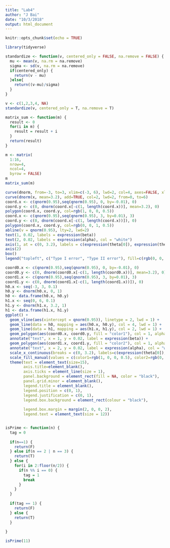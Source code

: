 ```yaml
---
title: "Lab4"
author: "J Bai"
date: "10/3/2018"
output: html_document
---
```


```r
knitr::opts_chunk$set(echo = TRUE)
```

```r
library(tidyverse)
```

```r
standardize <- function(v, centered_only = FALSE, na.remove = FALSE) {
  mu <- mean(v, na.rm = na.remove)
  sigma <- sd(v, na.rm = na.remove)
  if(centered_only) {
    return(v - mu)
  }else{
    return((v-mu)/sigma)
  }
}

v <- c(1,2,3,4, NA)
standardize(v, centered_only = T, na.remove = T)
```


```r
matrix_sum <- function(m) {
  result <- 0
  for(i in m) {
    result = result + i
  }
  return(result)
}

m <- matrix(
  1:16, 
  nrow=4,   
  ncol=4,   
  byrow = FALSE)
m
matrix_sum(m)
```

```r
curve(dnorm, from=-3, to=3, xlim=c(-3, 6), lwd=2, col=4, axes=FALSE, xlab=NA, ylab=NA)
curve(dnorm(x, mean=3.2), add=TRUE, col=2, lwd=2, from=0, to=6)
coord.x <- c(qnorm(0.95),seq(qnorm(0.95), 0, by=-0.01), 0)
coord.y <- c(0, dnorm(coord.x[-c(1, length(coord.x))], mean=3.2), 0) 
polygon(coord.x, coord.y, col=rgb(1, 0, 0, 0.5))
coord.x <- c(qnorm(0.95),seq(qnorm(0.95), 3, by=0.01), 3)
coord.y <- c(0, dnorm(coord.x[-c(1, length(coord.x))]), 0) 
polygon(coord.x, coord.y, col=rgb(0, 0, 1, 0.5))
abline(v = qnorm(0.95), lty=2, lwd=2)
text(1, 0.02, labels = expression(beta))
text(2, 0.02, labels = expression(alpha), col = "white")
axis(1, at = c(0, 3.2), labels = c(expression(theta[0]), expression(theta[a])))
axis(2)
box()
legend("topleft", c("Type I error", "Type II error"), fill=c(rgb(0, 0, 1, 0.5), rgb(1, 0, 0, 0.5)))
```

```r
coord0.x <- c(qnorm(0.95),seq(qnorm(0.95), 0, by=-0.01), 0)
coord0.y <- c(0, dnorm(coord0.x[-c(1, length(coord0.x))], mean=3.2), 0) 
coord1.x <- c(qnorm(0.95),seq(qnorm(0.95), 3, by=0.01), 3)
coord1.y <- c(0, dnorm(coord1.x[-c(1, length(coord1.x))]), 0) 
h0.x <- seq(-3, 3, 0.1)
h0.y <- dnorm(h0.x, 0, 1)
h0 <- data.frame(h0.x, h0.y)
h1.x <- seq(0, 6, 0.1)
h1.y <- dnorm(h1.x, 3.2, 1)
h1 <- data.frame(h1.x, h1.y)
ggplot() +
  geom_vline(aes(xintercept = qnorm(0.95)), linetype = 2, lwd = 1) +
  geom_line(data = h0, mapping = aes(h0.x, h0.y), col = 4, lwd = 1) +
  geom_line(data = h1, mapping = aes(h1.x, h1.y), col = 2, lwd = 1) +
  geom_polygon(aes(coord0.x, coord0.y, fill = "color1"), col = 1, alpha = 0.5) +
  annotate("text", x = 1, y = 0.02, label = expression(beta)) +
  geom_polygon(aes(coord1.x, coord1.y, fill = "color2"), col = 1, alpha = 0.5) +
  annotate("text", x = 2, y = 0.02, label = expression(alpha), col = "white") +
  scale_x_continuous(breaks = c(0, 3.2), labels=c(expression(theta[0]), expression(theta[a]))) +
  scale_fill_manual(values = c(color1=rgb(1, 0, 0, 0.5), color2=rgb(0, 0, 1, 0.5)), label = c("Type I error", "Type II error")) + 
  theme(text = element_text(size=15),
        axis.title=element_blank(),
        axis.ticks = element_line(size = 1),
        panel.background = element_rect(fill = NA, color = "black"),
        panel.grid.minor = element_blank(),
        legend.title = element_blank(),
        legend.position = c(0, 1),
        legend.justification = c(0, 1),
        legend.box.background = element_rect(colour = "black"),
     
        legend.box.margin = margin(2, 0, 0, 2),
        legend.text = element_text(size = 12))



```

```r
isPrime <- function(n) {
  tag = 0
  
  if(n==1) {
    return(F)
  } else if(n == 2 | n == 3) {
    return(T)
  } else {
    for(i in 2:floor(n/2)) {
      if(n %% i == 0) {
        tag = 1
        break
      }
    }
  }
  
  if(tag == 1) {
    return(F)
  } else {
    return(T)
  }
 
}

isPrime(11)
```
